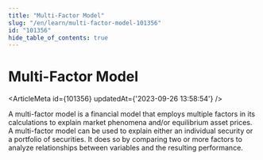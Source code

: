 ```yaml
---
title: "Multi-Factor Model"
slug: "/en/learn/multi-factor-model-101356"
id: "101356"
hide_table_of_contents: true
---
```



# Multi-Factor Model

<ArticleMeta id={101356} updatedAt={'2023-09-26 13:58:54'} />
<div className='border-solid border-b border-t-0 my-4 border-[var(--ifm-color-gray-300)]' />

A multi-factor model is a financial model that employs multiple factors in its calculations to explain market phenomena and/or equilibrium asset prices. A multi-factor model can be used to explain either an individual security or a portfolio of securities. It does so by comparing two or more factors to analyze relationships between variables and the resulting performance.
